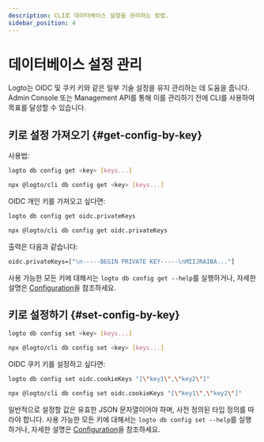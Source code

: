 ```yaml
---
description: CLI로 데이터베이스 설정을 관리하는 방법.
sidebar_position: 4
---
```



# 데이터베이스 설정 관리

Logto는 OIDC 및 쿠키 키와 같은 일부 기술 설정을 유지 관리하는 데 도움을 줍니다. Admin Console 또는 Management API를 통해 이를 관리하기 전에 CLI를 사용하여 목표를 달성할 수 있습니다.

## 키로 설정 가져오기 \{#get-config-by-key}

사용법:

<Tabs groupId="cmd">

  <TabItem value="cli" label="CLI">

```bash
logto db config get <key> [keys...]
```

  </TabItem>
  <TabItem value="npx" label="npx">

```bash
npx @logto/cli db config get <key> [keys...]
```

  </TabItem>

</Tabs>

OIDC 개인 키를 가져오고 싶다면:

<Tabs groupId="cmd">

  <TabItem value="cli" label="CLI">

```bash
logto db config get oidc.privateKeys
```

  </TabItem>
  <TabItem value="npx" label="npx">

```bash
npx @logto/cli db config get oidc.privateKeys
```

  </TabItem>

</Tabs>

출력은 다음과 같습니다:

```bash
oidc.privateKeys=["\n-----BEGIN PRIVATE KEY-----\nMIIJRAIBA..."]
```

사용 가능한 모든 키에 대해서는 `logto db config get --help`를 실행하거나, 자세한 설명은 [Configuration](/concepts/core-service/configuration/#database-configs)을 참조하세요.

## 키로 설정하기 \{#set-config-by-key}

<Tabs groupId="cmd">

  <TabItem value="cli" label="CLI">

```bash
logto db config set <key> [keys...]
```

  </TabItem>
  <TabItem value="npx" label="npx">

```bash
npx @logto/cli db config set <key> [keys...]
```

  </TabItem>

</Tabs>

OIDC 쿠키 키를 설정하고 싶다면:

<Tabs groupId="cmd">

  <TabItem value="cli" label="CLI">

```bash
logto db config set oidc.cookieKeys "[\"key1\",\"key2\"]"
```

  </TabItem>
  <TabItem value="npx" label="npx">

```bash
npx @logto/cli db config set oidc.cookieKeys "[\"key1\",\"key2\"]"
```

  </TabItem>

</Tabs>

일반적으로 설정할 값은 유효한 JSON 문자열이어야 하며, 사전 정의된 타입 정의를 따라야 합니다. 사용 가능한 모든 키에 대해서는 `logto db config set --help`를 실행하거나, 자세한 설명은 [Configuration](/concepts/core-service/configuration/)을 참조하세요.
